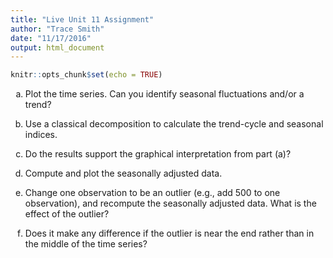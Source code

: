 ```yaml
---
title: "Live Unit 11 Assignment"
author: "Trace Smith"
date: "11/17/2016"
output: html_document
---
```


```r
knitr::opts_chunk$set(echo = TRUE)
```

a) Plot the time series. Can you identify seasonal fluctuations and/or a trend? 

b) Use a classical decomposition to calculate the trend-cycle and seasonal indices. 

c) Do the results support the graphical interpretation from part (a)? 

d) Compute and plot the seasonally adjusted data. 

e) Change one observation to be an outlier (e.g., add 500 to one observation), and recompute the seasonally adjusted data. What is the effect of the outlier? 

f) Does it make any difference if the outlier is near the end rather than in the middle of the time series? 